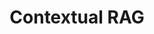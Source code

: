 ---
title: Contextual RAG
description: Developing a classical RAG from ground-up
publishedDate: 2025-05-30
keywords: []
tag: Generative AI
published: false
---